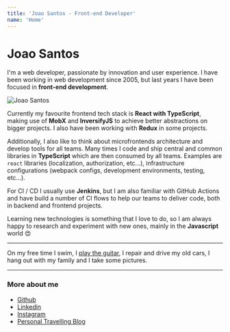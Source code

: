 ```yaml
---
title: 'Joao Santos - Front-end Developer'
name: 'Home'
---
```

# Joao Santos

I'm a web developer, passionate by innovation and user experience. I have been working in web development since 2005, but last years I have been focused in **front-end development**.

![Joao Santos](../assets/joao-santos-2.jpg#headshot)

Currently my favourite frontend tech stack is **React with TypeScript**, making use of **MobX** and **InversifyJS** to achieve better abstractions on bigger projects.
I also have been working with **Redux** in some projects.

Additionally, I also like to think about microfrontends architecture and develop tools for all teams. Many times I code and ship
central and common libraries in **TypeScript** which are then consumed by all teams. Examples are `react` libraries (localization, authorization, etc...),
infrastructure configurations (webpack configs, development environments, testing, etc...).

For CI / CD I usually use **Jenkins**, but I am also familiar with GitHub Actions and have build a number of CI flows to help our teams to deliver code, both in backend and frontend projects.

Learning new technologies is something that I love to do, so I am always happy to research and experiment with new ones, mainly in the **Javascript** world 😍

---

On my free time I swim, I [play the guitar](https://www.youtube.com/watch?v=CpinZPqXYhc&list=PLsiS4dN8ap2_2N27tJkPMfv4-0uDTvcco&index=1), I repair and drive my old cars, I hang out with my family and I take some pictures.


---

### More about me

* [Github](https://github.com/webfueler)
* [Linkedin](https://www.linkedin.com/in/webfueler/)
* [Instagram](https://www.instagram.com/joao.mg.santos/)
* [Personal Travelling Blog](https://joaoejoana.com/)
